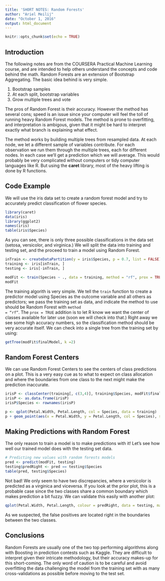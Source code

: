 ```yaml
---
title: 'SHORT NOTES: Random Forests'
author: "Ariel Meilij"
date: "October 1, 2016"
output: html_document
---
```


```r
knitr::opts_chunk$set(echo = TRUE)
```

## Introduction
The following notes are from the COURSERA Practical Machine Learning course, and are intended to help others understand the concepts and code behind the math. Random Forests are an extension of Bootstrap Aggregating. The basic idea behind is very simple. 

1. Bootstrap samples
2. At each split, bootstrap variables
3. Grow multiple trees and vote

The pros of Random Forest is their accuracy. However the method has several cons; speed is an issue since your computer will feel the toll of running heavy Random Forest models. The method is prone to overfitting, and interpretation is ambigous, given that it might be hard to interpret exactly what branch is explaining what effect. 

The method works by building multiple trees from resampled data. At each node, we let a different sample of variables contribute. For each observation we run them through the multiple trees, each for different nodes. In each case we'll get a prediction which we will average. This would probably be very complicated without computers or tidy computer languages like R. But using the __caret__ library, most of the heavy lifting is done by R functions.

## Code Example
We will use the iris data set to create a random forest model and try to accurately predict classification of flower species.

```r
library(caret)
data(iris)
library(ggplot2)
names(iris)
table(iris$Species)
```

As you can see, there is only three possible classifications in the data set (setosa, versicolor, and virginica.) We will split the data into training and testing set, and the proceed to train a model using Random Forest.

```r
inTrain <- createDataPartition(y = iris$Species, p = 0.7, list = FALSE)
training <- iris[inTrain, ]
testing <- iris[-inTrain, ]

modFit <- train(Species ~ ., data = training, method = "rf", prox = TRUE)
modFit
```

The training algorith is very simple. We tell the <code>train</code> function to create a predictor model using Species as the outcome variable and all others as predictors; we pass the training set as data, and indicate the method to use should be Random Forest with <code>method = "rf"</code>. The <code>prox = TRUE</code> addition is to let R know we want the center of classes available for later use (soon we will check into that.) Right away we see some high accuracy numbers, so the classification method should be very accurate itself. We can check into a single tree from the training set by using:

```r
getTree(modFit$finalModel, k =2)
```

## Random Forest Centers
We can use Random Forest Centers to see the centers of class predictions on a plot. This is a very easy cue as to what to expect on class allocation and where the boundaries from one class to the next might make the prediction inaccurate. 

```r
irisP <- classCenter(training[, c(3,4)], training$Species, modFit$finalModel$proximity)
irisP <- as.data.frame(irisP)
irisP$Species <- rownames(irisP)

p <- qplot(Petal.Width, Petal.Length, col = Species, data = training)
p + geom_point(aes(x = Petal.Width, y = Petal.Length, col = Species), size = 5, shape = 4, data = irisP)
```

## Making Predictions with Random Forest
The only reason to train a model is to make predictions with it! Let's see how well our trained model does with the testing set data. 

```r
# Predicting new values with random forests models
pred <- predict(modFit, testing)
testing$predRight <- pred == testing$Species
table(pred, testing$Species)
```

Not bad! We only seem to have two discrepancies, where a versicolor is predicted as a virginica and viceversa. If you look at the prior plot, this is a probable case since the two classes share a common boundary which makes prediction a bit fuzzy. We can validate this easily with another plot:

```r
qplot(Petal.Width, Petal.Length, colour = predRight, data = testing, main = "Predictions Based on Test Set")
```

As we suspected, the false positives are located right in the boundaries between the two classes. 

## Conclusions
Random Forests are usually one of the two top performing algorithms along with Boosting in prediction contests such as Kaggle. They are difficult to interpret given their intricate methodology, but their accuracy makes-up for this short-coming. The only word of caution is to be careful and avoid overfitting the data challenging the model from the training set with as many cross-validations as possible before moving to the test set. 

